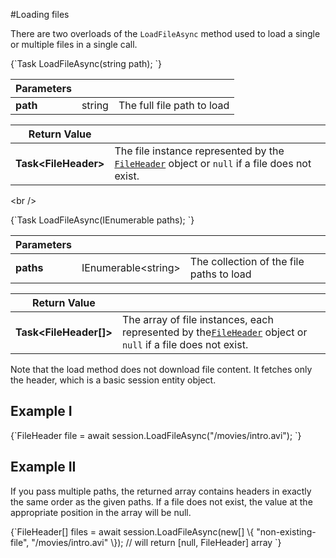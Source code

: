 
#Loading files

There are two overloads of the `LoadFileAsync` method used to load a single or multiple files in a single call.



<TabItem value="load_file_0" label="load_file_0">
<CodeBlock language="csharp">
{`Task<FileHeader> LoadFileAsync(string path);
`}
</CodeBlock>
</TabItem>

| Parameters | | |
| ------------- | ------------- | ----- |
| **path** | string | The full file path to load |

| Return Value | |
| ------------- | ------------- |
| **Task&lt;FileHeader&gt;** | The file instance represented by the [`FileHeader`](../../../glossary/file-header.mdx) object or `null` if a file does not exist. |

&lt;br /&gt;

<TabItem value="load_file_1" label="load_file_1">
<CodeBlock language="csharp">
{`Task<FileHeader[]> LoadFileAsync(IEnumerable<string> paths);
`}
</CodeBlock>
</TabItem>

| Parameters | | |
| ------------- | ------------- | ----- |
| **paths** | IEnumerable&lt;string&gt; | The collection of the file paths to load |

| Return Value | |
| ------------- | ------------- |
| **Task&lt;FileHeader[]&gt;** | The array of file instances, each represented by the[`FileHeader`](../../../glossary/file-header.mdx) object or `null` if a file does not exist. |

<Admonition type="info" title="File headers" id="file-headers" href="#file-headers">
Note that the load method does not download file content. It fetches only the header, which is a basic session entity object.
</Admonition>


## Example I

<TabItem value="load_file_2" label="load_file_2">
<CodeBlock language="csharp">
{`FileHeader file = await session.LoadFileAsync("/movies/intro.avi");
`}
</CodeBlock>
</TabItem>

## Example II

If you pass multiple paths, the returned array contains headers in exactly the same order as  the given paths. 
If a file does not exist, the value at the appropriate position in the array will be null.

<TabItem value="load_file_3" label="load_file_3">
<CodeBlock language="csharp">
{`FileHeader[] files = await session.LoadFileAsync(new[]
\{
	"non-existing-file", "/movies/intro.avi"
\}); // will return [null, FileHeader] array
`}
</CodeBlock>
</TabItem>
